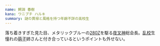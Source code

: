 ```yaml
---
name: 鰐淵 春樹
kana: ワニブチ ハルキ
summary: 謎の貫禄と風格を持つ年齢不詳の高校生
---
```

落ち着きすぎた見た目、メタリックブルーの[280Z](/bikes/280z)を駆る[夜叉神](/teams/yashagami)総会長。[乱校](/orgs/seiran)生憧れの[萌子](/people/moeko)姉さんと付き合っているというポイントも外せない。